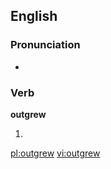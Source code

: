 ==English==

===Pronunciation===
* {{IPA|/ˈɑʊtɡɻʊə/}}

===Verb===
'''outgrew'''

# {{past tense of|[[outgrow]]}}

<!--* Dutch: [[ontgroeide]], [[ontgroeiden]]-->

[[pl:outgrew]]
[[vi:outgrew]]